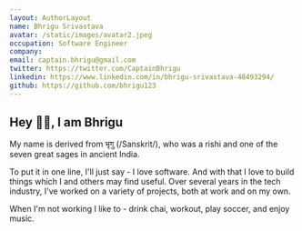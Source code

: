 ```yaml
---
layout: AuthorLayout
name: Bhrigu Srivastava
avatar: /static/images/avatar2.jpeg
occupation: Software Engineer
company:
email: captain.bhrigu@gmail.com
twitter: https://twitter.com/CaptainBhrigu
linkedin: https://www.linkedin.com/in/bhrigu-srivastava-48493294/
github: https://github.com/bhrigu123
---
```


## Hey 👋🏼, I am Bhrigu

My name is derived from भृगु (/Sanskrit/), who was a rishi and one of the seven great sages in ancient India.

To put it in one line, I'll just say - I love software. And with that I love to build things which I and others may find useful.
Over several years in the tech industry, I've worked on a variety of projects, both at work and on my own.

When I'm not working I like to - drink chai, workout, play soccer, and enjoy music.
